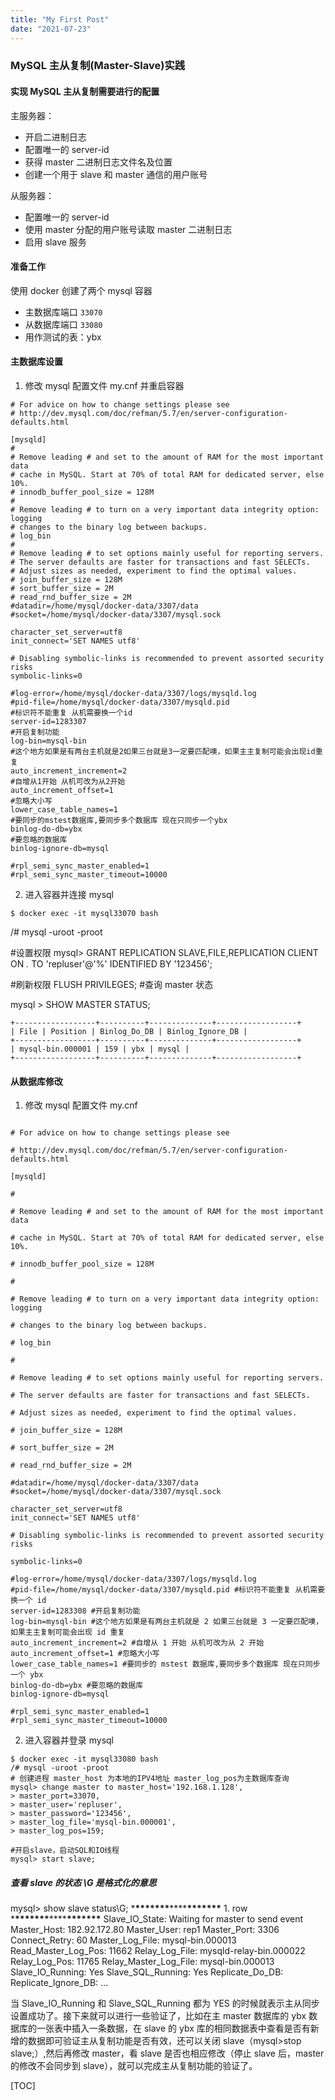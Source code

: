 ```yaml
---
title: "My First Post"
date: "2021-07-23"
---
```


### MySQL 主从复制(Master-Slave)实践

#### 实现 MySQL 主从复制需要进行的配置

主服务器：

- 开启二进制日志
- 配置唯一的 server-id
- 获得 master 二进制日志文件名及位置
- 创建一个用于 slave 和 master 通信的用户账号

从服务器：

- 配置唯一的 server-id
- 使用 master 分配的用户账号读取 master 二进制日志
- 启用 slave 服务

#### 准备工作

使用 docker 创建了两个 mysql 容器

- 主数据库端口 `33070`
- 从数据库端口 `33080`
- 用作测试的表：ybx

#### 主数据库设置

1. 修改 mysql 配置文件 my.cnf 并重启容器

```
# For advice on how to change settings please see
# http://dev.mysql.com/doc/refman/5.7/en/server-configuration-defaults.html

[mysqld]
#
# Remove leading # and set to the amount of RAM for the most important data
# cache in MySQL. Start at 70% of total RAM for dedicated server, else 10%.
# innodb_buffer_pool_size = 128M
#
# Remove leading # to turn on a very important data integrity option: logging
# changes to the binary log between backups.
# log_bin
#
# Remove leading # to set options mainly useful for reporting servers.
# The server defaults are faster for transactions and fast SELECTs.
# Adjust sizes as needed, experiment to find the optimal values.
# join_buffer_size = 128M
# sort_buffer_size = 2M
# read_rnd_buffer_size = 2M
#datadir=/home/mysql/docker-data/3307/data
#socket=/home/mysql/docker-data/3307/mysql.sock

character_set_server=utf8
init_connect='SET NAMES utf8'

# Disabling symbolic-links is recommended to prevent assorted security risks
symbolic-links=0

#log-error=/home/mysql/docker-data/3307/logs/mysqld.log
#pid-file=/home/mysql/docker-data/3307/mysqld.pid
#标识符不能重复 从机需要换一个id
server-id=1283307
#开启复制功能
log-bin=mysql-bin
#这个地方如果是有两台主机就是2如果三台就是3一定要匹配噢，如果主主复制可能会出现id重复
auto_increment_increment=2
#自增从1开始 从机可改为从2开始
auto_increment_offset=1
#忽略大小写
lower_case_table_names=1
#要同步的mstest数据库,要同步多个数据库 现在只同步一个ybx
binlog-do-db=ybx
#要忽略的数据库
binlog-ignore-db=mysql

#rpl_semi_sync_master_enabled=1
#rpl_semi_sync_master_timeout=10000

```

2. 进入容器并连接 mysql

```
$ docker exec -it mysql33070 bash
```

/# mysql -uroot -proot

#设置权限
mysql> GRANT REPLICATION SLAVE,FILE,REPLICATION CLIENT ON _._ TO 'repluser'@'%' IDENTIFIED BY '123456';

#刷新权限
FLUSH PRIVILEGES; #查询 master 状态

mysql > SHOW MASTER STATUS;

```
+------------------+----------+--------------+------------------+
| File | Position | Binlog_Do_DB | Binlog_Ignore_DB |
+------------------+----------+--------------+------------------+
| mysql-bin.000001 | 159 | ybx | mysql |
+------------------+----------+--------------+------------------+
```

#### 从数据库修改

1. 修改 mysql 配置文件 my.cnf

```

# For advice on how to change settings please see

# http://dev.mysql.com/doc/refman/5.7/en/server-configuration-defaults.html

[mysqld]

#

# Remove leading # and set to the amount of RAM for the most important data

# cache in MySQL. Start at 70% of total RAM for dedicated server, else 10%.

# innodb_buffer_pool_size = 128M

#

# Remove leading # to turn on a very important data integrity option: logging

# changes to the binary log between backups.

# log_bin

#

# Remove leading # to set options mainly useful for reporting servers.

# The server defaults are faster for transactions and fast SELECTs.

# Adjust sizes as needed, experiment to find the optimal values.

# join_buffer_size = 128M

# sort_buffer_size = 2M

# read_rnd_buffer_size = 2M

#datadir=/home/mysql/docker-data/3307/data
#socket=/home/mysql/docker-data/3307/mysql.sock

character_set_server=utf8
init_connect='SET NAMES utf8'

# Disabling symbolic-links is recommended to prevent assorted security risks

symbolic-links=0

#log-error=/home/mysql/docker-data/3307/logs/mysqld.log
#pid-file=/home/mysql/docker-data/3307/mysqld.pid #标识符不能重复 从机需要换一个 id
server-id=1283308 #开启复制功能
log-bin=mysql-bin #这个地方如果是有两台主机就是 2 如果三台就是 3 一定要匹配噢，如果主主复制可能会出现 id 重复
auto_increment_increment=2 #自增从 1 开始 从机可改为从 2 开始
auto_increment_offset=1 #忽略大小写
lower_case_table_names=1 #要同步的 mstest 数据库,要同步多个数据库 现在只同步一个 ybx
binlog-do-db=ybx #要忽略的数据库
binlog-ignore-db=mysql

#rpl_semi_sync_master_enabled=1
#rpl_semi_sync_master_timeout=10000

```

2. 进入容器并登录 mysql

```mysql
$ docker exec -it mysql33080 bash
/# mysql -uroot -proot
# 创建进程 master_host 为本地的IPV4地址 master_log_pos为主数据库查询
mysql> change master to master_host='192.168.1.128',
> master_port=33070,
> master_user='repluser',
> master_password='123456',
> master_log_file='mysql-bin.000001',
> master_log_pos=159;

#开启slave，启动SQL和IO线程
mysql> start slave;
```

##### 查看 slave 的状态 \G 是格式化的意思

mysql> show slave status\G; \***\*\*\*\*\*\*\***\*\*\*\***\*\*\*\*\*\*\*** 1. row \***\*\*\*\*\*\*\***\*\*\*\***\*\*\*\*\*\*\***
Slave_IO_State: Waiting for master to send event
Master_Host: 182.92.172.80
Master_User: rep1
Master_Port: 3306
Connect_Retry: 60
Master_Log_File: mysql-bin.000013
Read_Master_Log_Pos: 11662
Relay_Log_File: mysqld-relay-bin.000022
Relay_Log_Pos: 11765
Relay_Master_Log_File: mysql-bin.000013
Slave_IO_Running: Yes
Slave_SQL_Running: Yes
Replicate_Do_DB:
Replicate_Ignore_DB:
...

当 Slave_IO_Running 和 Slave_SQL_Running 都为 YES 的时候就表示主从同步设置成功了。接下来就可以进行一些验证了，比如在主 master 数据库的 ybx 数据库的一张表中插入一条数据，在 slave 的 ybx 库的相同数据表中查看是否有新增的数据即可验证主从复制功能是否有效，还可以关闭 slave（mysql>stop slave;）,然后再修改 master，看 slave 是否也相应修改（停止 slave 后，master 的修改不会同步到 slave），就可以完成主从复制功能的验证了。

[TOC]
